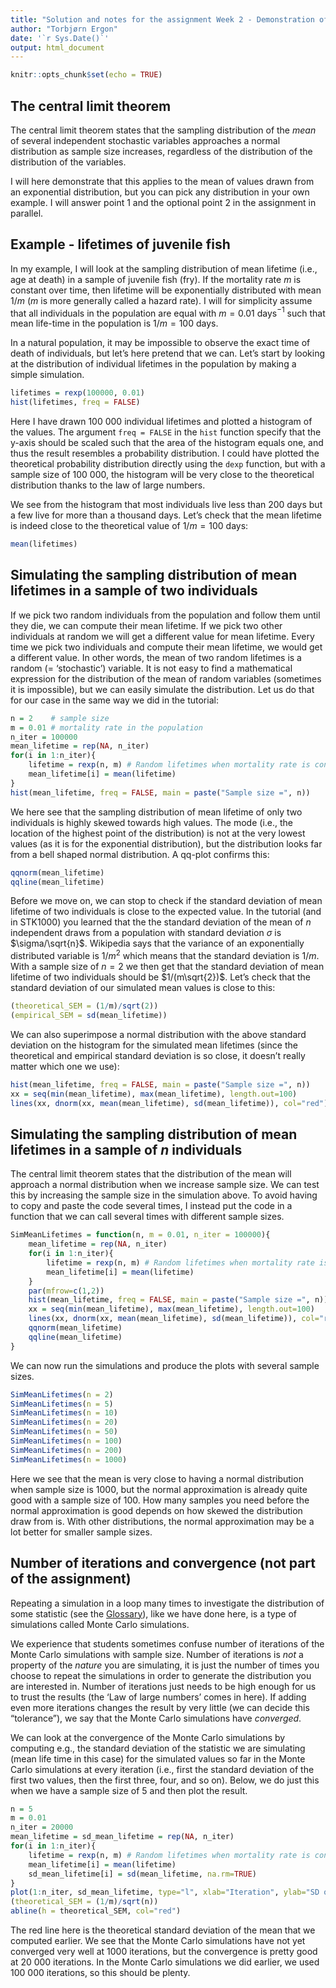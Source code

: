```yaml
---
title: "Solution and notes for the assignment Week 2 - Demonstration of the central limit theorem"
author: "Torbjørn Ergon"
date: '`r Sys.Date()`'
output: html_document
---
```


```r
knitr::opts_chunk$set(echo = TRUE)
```

## The central limit theorem

The central limit theorem states that the sampling distribution of the *mean* of several independent stochastic variables approaches a normal distribution as sample size increases, regardless of the distribution of the distribution of the variables.

I will here demonstrate that this applies to the mean of values drawn from an exponential distribution, but you can pick any distribution in your own example. I will answer point 1 and the optional point 2 in the assignment in parallel.  

## Example - lifetimes of juvenile fish

In my example, I will look at the sampling distribution of mean lifetime (i.e., age at death) in a sample of juvenile fish (fry). If the mortality rate $m$ is constant over time, then lifetime will be exponentially distributed with mean $1/m$ ($m$ is more generally called a hazard rate). I will for simplicity assume that all individuals in the population are equal with $m = 0.01$ days$^{-1}$ such that mean life-time in the population is $1/m = 100$ days.

In a natural population, it may be impossible to observe the exact time of death of individuals, but let's here pretend that we can. Let's start by looking at the distribution of individual lifetimes in the population by making a simple simulation.

```r
lifetimes = rexp(100000, 0.01)
hist(lifetimes, freq = FALSE)
```

Here I have drawn 100 000 individual lifetimes and plotted a histogram of the values. The argument `freq = FALSE` in the `hist` function specify that the y-axis should be scaled such that the area of the histogram equals one, and thus the result resembles a probability distribution. I could have plotted the theoretical probability distribution directly using the `dexp` function, but with a sample size of 100 000, the histogram will be very close to the theoretical distribution thanks to the law of large numbers.

We see from the histogram that most individuals live less than 200 days but a few live for more than a thousand days. Let's check that the mean lifetime is indeed close to the theoretical value of $1/m = 100$ days:

```r
mean(lifetimes)
```

## Simulating the sampling distribution of mean lifetimes in a sample of two individuals

If we pick two random individuals from the population and follow them until they die, we can compute their mean lifetime. If we pick two other individuals at random we will get a different value for mean lifetime. Every time we pick two individuals and compute their mean lifetime, we would get a different value. In other words, the mean of two random lifetimes is a random (= 'stochastic') variable. It is not easy to find a mathematical expression for the distribution of the mean of random variables (sometimes it is impossible), but we can easily simulate the distribution. Let us do that for our case in the same way we did in the tutorial:

```r
n = 2    # sample size
m = 0.01 # mortality rate in the population
n_iter = 100000
mean_lifetime = rep(NA, n_iter)
for(i in 1:n_iter){
    lifetime = rexp(n, m) # Random lifetimes when mortality rate is constant over time
    mean_lifetime[i] = mean(lifetime)
}
hist(mean_lifetime, freq = FALSE, main = paste("Sample size =", n))
```

We here see that the sampling distribution of mean lifetime of only two individuals is highly skewed towards high values. The mode (i.e., the location of the highest point of the distribution) is not at the very lowest values (as it is for the exponential distribution), but the distribution looks far from a bell shaped normal distribution. A qq-plot confirms this:

```r
qqnorm(mean_lifetime)
qqline(mean_lifetime)
```


Before we move on, we can stop to check if the standard deviation of mean lifetime of two individuals is close to the expected value. In the tutorial (and in STK1000) you learned that the the standard deviation of the mean of $n$ independent draws from a population with standard deviation $\sigma$ is $\sigma/\sqrt{n}$. Wikipedia says that the variance of an exponentially distributed variable is $1/m^2$ which means that the standard deviation is $1/m$. With a sample size of $n=2$ we then get that the standard deviation of mean lifetime of two individuals should be $1/(m\sqrt{2})$. Let's check that the standard deviation of our simulated mean values is close to this:

```r
(theoretical_SEM = (1/m)/sqrt(2))
(empirical_SEM = sd(mean_lifetime))
```

We can also superimpose a normal distribution with the above standard deviation on the histogram for the simulated mean lifetimes (since the theoretical and empirical standard deviation is so close, it doesn't really matter which one we use):

```r
hist(mean_lifetime, freq = FALSE, main = paste("Sample size =", n))
xx = seq(min(mean_lifetime), max(mean_lifetime), length.out=100)
lines(xx, dnorm(xx, mean(mean_lifetime), sd(mean_lifetime)), col="red")
```


## Simulating the sampling distribution of mean lifetimes in a sample of $n$ individuals

The central limit theorem states that the distribution of the mean will approach a normal distribution when we increase sample size. We can test this by increasing the sample size in the simulation above. To avoid having to copy and paste the code several times, I instead put the code in a function that we can call several times with different sample sizes.

```r
SimMeanLifetimes = function(n, m = 0.01, n_iter = 100000){
    mean_lifetime = rep(NA, n_iter)
    for(i in 1:n_iter){
        lifetime = rexp(n, m) # Random lifetimes when mortality rate is constant over time
        mean_lifetime[i] = mean(lifetime)
    }
    par(mfrow=c(1,2))
    hist(mean_lifetime, freq = FALSE, main = paste("Sample size =", n))
    xx = seq(min(mean_lifetime), max(mean_lifetime), length.out=100)
    lines(xx, dnorm(xx, mean(mean_lifetime), sd(mean_lifetime)), col="red")
    qqnorm(mean_lifetime)
    qqline(mean_lifetime)
}
```

We can now run the simulations and produce the plots with several sample sizes.

```r
SimMeanLifetimes(n = 2)
SimMeanLifetimes(n = 5)
SimMeanLifetimes(n = 10)
SimMeanLifetimes(n = 20)
SimMeanLifetimes(n = 50)
SimMeanLifetimes(n = 100)
SimMeanLifetimes(n = 200)
SimMeanLifetimes(n = 1000)
```

Here we see that the mean is very close to having a normal distribution when sample size is 1000, but the normal approximation is already quite good with a sample size of 100. How many samples you need before the normal approximation is good depends on how skewed the distribution draw from is. With other distributions, the normal approximation may be a lot better for smaller sample sizes.

## Number of iterations and convergence (not part of the assignment)

Repeating a simulation in a loop many times to investigate the distribution of some statistic (see the [Glossary](https://uio.instructure.com/courses/37153/pages/glossary)), like we have done here, is a type of simulations called Monte Carlo simulations.

We experience that students sometimes confuse number of iterations of the Monte Carlo simulations with sample size. Number of iterations is *not* a property of the *nature* you are simulating, it is just the number of times you choose to repeat the simulations in order to generate the distribution you are interested in. Number of iterations just needs to be high enough for us to trust the results (the 'Law of large numbers' comes in here). If adding even more iterations changes the result by very little (we can decide this "tolerance"), we say that the Monte Carlo simulations have *converged*.

We can look at the convergence of the Monte Carlo simulations by computing e.g., the standard deviation of the statistic we are simulating (mean life time in this case) for the simulated values so far in the Monte Carlo simulations at every iteration (i.e., first the standard deviation of the first two values, then the first three, four, and so on). Below, we do just this when we have a sample size of 5 and then plot the result.

```r
n = 5
m = 0.01
n_iter = 20000
mean_lifetime = sd_mean_lifetime = rep(NA, n_iter)
for(i in 1:n_iter){
    lifetime = rexp(n, m) # Random lifetimes when mortality rate is constant over time
    mean_lifetime[i] = mean(lifetime)
    sd_mean_lifetime[i] = sd(mean_lifetime, na.rm=TRUE)
}
plot(1:n_iter, sd_mean_lifetime, type="l", xlab="Iteration", ylab="SD of the mean")
(theoretical_SEM = (1/m)/sqrt(n))
abline(h = theoretical_SEM, col="red")
```

The red line here is the theoretical standard deviation of the mean that we computed earlier. We see that the Monte Carlo simulations have not yet converged very well at 1000 iterations, but the convergence is pretty good at 20 000 iterations. In the Monte Carlo simulations we did earlier, we used 100 000 iterations, so this should be plenty.
